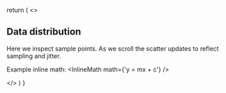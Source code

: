   return (
    <>
      <h2>Data distribution</h2>
      <p>
        Here we inspect sample points. As we scroll the scatter updates to reflect sampling and jitter.
      </p>
      <p>Example inline math: <InlineMath math={'y = mx + c'} /></p>
    </>
  )
}
